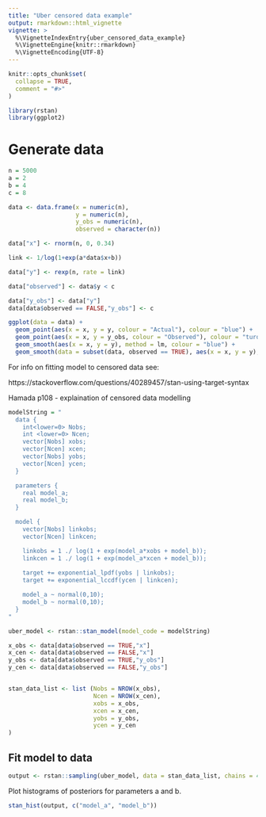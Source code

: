 ```yaml
---
title: "Uber censored data example"
output: rmarkdown::html_vignette
vignette: >
  %\VignetteIndexEntry{uber_censored_data_example}
  %\VignetteEngine{knitr::rmarkdown}
  %\VignetteEncoding{UTF-8}
---
```


```r
knitr::opts_chunk$set(
  collapse = TRUE,
  comment = "#>"
)
```

```r
library(rstan)
library(ggplot2)
```

# Generate data
```R

n = 5000
a = 2
b = 4
c = 8

data <- data.frame(x = numeric(n),
                   y = numeric(n),
                   y_obs = numeric(n),
                   observed = character(n))

data["x"] <- rnorm(n, 0, 0.34)

link <- 1/log(1+exp(a*data$x+b))

data["y"] <- rexp(n, rate = link)

data["observed"] <- data$y < c

data["y_obs"] <- data["y"]
data[data$observed == FALSE,"y_obs"] <- c

ggplot(data = data) +
  geom_point(aes(x = x, y = y, colour = "Actual"), colour = "blue") +
  geom_point(aes(x = x, y = y_obs, colour = "Observed"), colour = "turquoise") +
  geom_smooth(aes(x = x, y = y), method = lm, colour = "blue") +
  geom_smooth(data = subset(data, observed == TRUE), aes(x = x, y = y), method = lm, colour = "turquoise")

```

For info on fitting model to censored data see:

https://stackoverflow.com/questions/40289457/stan-using-target-syntax

Hamada p108 - explaination of censored data modelling


```R

modelString = "
  data {
    int<lower=0> Nobs;
    int <lower=0> Ncen;
    vector[Nobs] xobs;
    vector[Ncen] xcen;
    vector[Nobs] yobs;
    vector[Ncen] ycen;
  }

  parameters {
    real model_a;
    real model_b;
  }

  model {
    vector[Nobs] linkobs;
    vector[Ncen] linkcen;

    linkobs = 1 ./ log(1 + exp(model_a*xobs + model_b));
    linkcen = 1 ./ log(1 + exp(model_a*xcen + model_b));
    
    target += exponential_lpdf(yobs | linkobs);
    target += exponential_lccdf(ycen | linkcen);

    model_a ~ normal(0,10);
    model_b ~ normal(0,10);
  }
"

uber_model <- rstan::stan_model(model_code = modelString)

```

```R

x_obs <- data[data$observed == TRUE,"x"]
x_cen <- data[data$observed == FALSE,"x"]
y_obs <- data[data$observed == TRUE,"y_obs"]
y_cen <- data[data$observed == FALSE,"y_obs"]


stan_data_list <- list (Nobs = NROW(x_obs),
                        Ncen = NROW(x_cen),
                        xobs = x_obs,
                        xcen = x_cen,
                        yobs = y_obs,
                        ycen = y_cen
)

```


## Fit model to data
```R

output <- rstan::sampling(uber_model, data = stan_data_list, chains = 4, iter = 4000, control = list(adapt_delta = 0.9))

```


Plot histograms of posteriors for parameters a and b.
```R
stan_hist(output, c("model_a", "model_b"))
```


